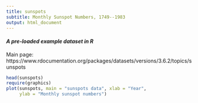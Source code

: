 ```yaml
---
title: sunspots
subtitle: Monthly Sunspot Numbers, 1749--1983
output: html_document
---
```


#### *A pre-loaded example dataset in R*
Main page: https://www.rdocumentation.org/packages/datasets/versions/3.6.2/topics/sunspots

```r
head(sunspots)
require(graphics)
plot(sunspots, main = "sunspots data", xlab = "Year",
     ylab = "Monthly sunspot numbers")
```
